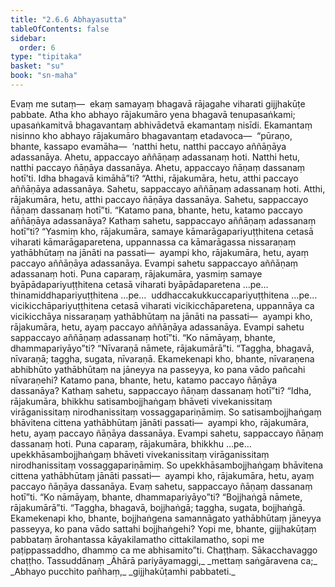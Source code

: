 ```yaml
---
title: "2.6.6 Abhayasutta"
tableOfContents: false
sidebar:
  order: 6
type: "tipitaka"
basket: "su"
book: "sn-maha"
---
```



<DynamicBreadcrumb />

<Division number="237" book="sn-maha">

<Paragraph number="654" book="sn-maha">
Evaṃ me sutaṃ—  ekaṃ samayaṃ bhagavā rājagahe viharati gijjhakūṭe pabbate. Atha kho abhayo rājakumāro yena bhagavā tenupasaṅkami; upasaṅkamitvā bhagavantaṃ abhivādetvā ekamantaṃ nisīdi. Ekamantaṃ nisinno kho abhayo rājakumāro bhagavantaṃ etadavoca—  “pūraṇo, bhante, kassapo evamāha—  ‘natthi hetu, natthi paccayo aññāṇāya adassanāya. Ahetu, appaccayo aññāṇaṃ adassanaṃ hoti. Natthi hetu, natthi paccayo ñāṇāya dassanāya. Ahetu, appaccayo ñāṇaṃ dassanaṃ hotī’ti. Idha bhagavā kimāhā”ti? “Atthi, rājakumāra, hetu, atthi paccayo aññāṇāya adassanāya. Sahetu, sappaccayo aññāṇaṃ adassanaṃ hoti. Atthi, rājakumāra, hetu, atthi paccayo ñāṇāya dassanāya. Sahetu, sappaccayo ñāṇaṃ dassanaṃ hotī”ti.
</Paragraph>

<Paragraph number="655" book="sn-maha">
“Katamo pana, bhante, hetu, katamo paccayo aññāṇāya adassanāya? Kathaṃ sahetu, sappaccayo aññāṇaṃ adassanaṃ hotī”ti? “Yasmiṃ kho, rājakumāra, samaye kāmarāgapariyuṭṭhitena cetasā viharati kāmarāgaparetena, uppannassa ca kāmarāgassa nissaraṇaṃ yathābhūtaṃ na jānāti na passati—  ayampi kho, rājakumāra, hetu, ayaṃ paccayo aññāṇāya adassanāya. Evampi sahetu sappaccayo aññāṇaṃ adassanaṃ hoti.
</Paragraph>

<Paragraph number="656" book="sn-maha">
Puna caparaṃ, rājakumāra, yasmiṃ samaye byāpādapariyuṭṭhitena cetasā viharati byāpādaparetena …pe…  thinamiddhapariyuṭṭhitena …pe…  uddhaccakukkuccapariyuṭṭhitena …pe…  vicikicchāpariyuṭṭhitena cetasā viharati vicikicchāparetena, uppannāya ca vicikicchāya nissaraṇaṃ yathābhūtaṃ na jānāti na passati—  ayampi kho, rājakumāra, hetu, ayaṃ paccayo aññāṇāya adassanāya. Evampi sahetu sappaccayo aññāṇaṃ adassanaṃ hotī”ti.
</Paragraph>

<Paragraph number="657" book="sn-maha">
“Ko nāmāyaṃ, bhante, dhammapariyāyo”ti? “Nīvaraṇā nāmete, rājakumārā”ti. “Taggha, bhagavā, nīvaraṇā; taggha, sugata, nīvaraṇā. Ekamekenapi kho, bhante, nīvaraṇena abhibhūto yathābhūtaṃ na jāneyya na passeyya, ko pana vādo pañcahi nīvaraṇehi?
</Paragraph>

<Paragraph number="658" book="sn-maha">
Katamo pana, bhante, hetu, katamo paccayo ñāṇāya dassanāya? Kathaṃ sahetu, sappaccayo ñāṇaṃ dassanaṃ hotī”ti? “Idha, rājakumāra, bhikkhu satisambojjhaṅgaṃ bhāveti vivekanissitaṃ virāganissitaṃ nirodhanissitaṃ vossaggapariṇāmiṃ. So satisambojjhaṅgaṃ bhāvitena cittena yathābhūtaṃ jānāti passati—  ayampi kho, rājakumāra, hetu, ayaṃ paccayo ñāṇāya dassanāya. Evampi sahetu, sappaccayo ñāṇaṃ dassanaṃ hoti.
</Paragraph>

<Paragraph number="659" book="sn-maha">
Puna caparaṃ, rājakumāra, bhikkhu …pe…  upekkhāsambojjhaṅgaṃ bhāveti vivekanissitaṃ virāganissitaṃ nirodhanissitaṃ vossaggapariṇāmiṃ. So upekkhāsambojjhaṅgaṃ bhāvitena cittena yathābhūtaṃ jānāti passati—  ayampi kho, rājakumāra, hetu, ayaṃ paccayo ñāṇāya dassanāya. Evaṃ sahetu, sappaccayo ñāṇaṃ dassanaṃ hotī”ti.
</Paragraph>

<Paragraph number="660" book="sn-maha">
“Ko nāmāyaṃ, bhante, dhammapariyāyo”ti? “Bojjhaṅgā nāmete, rājakumārā”ti. “Taggha, bhagavā, bojjhaṅgā; taggha, sugata, bojjhaṅgā. Ekamekenapi kho, bhante, bojjhaṅgena samannāgato yathābhūtaṃ jāneyya passeyya, ko pana vādo sattahi bojjhaṅgehi? Yopi me, bhante, gijjhakūṭaṃ pabbataṃ ārohantassa kāyakilamatho cittakilamatho, sopi me paṭippassaddho, dhammo ca me abhisamito”ti.

</Paragraph>
</Division>

<Paragraph number="661" type="center" book="sn-maha">
Chaṭṭhaṃ.



</Paragraph>

<Paragraph number="662" type="center" book="sn-maha">
Sākacchavaggo chaṭṭho.



</Paragraph>

<Paragraph number="663" type="center" book="sn-maha">
Tassuddānaṃ


</Paragraph>

<Paragraph number="664" type="verses" book="sn-maha">
_Āhārā pariyāyamaggi,_  
_mettaṃ saṅgāravena ca;_  
_Abhayo pucchito pañhaṃ,_  
_gijjhakūṭamhi pabbateti._
</Paragraph>